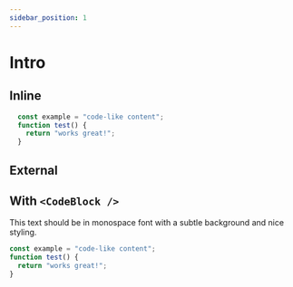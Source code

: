 ```yaml
---
sidebar_position: 1
---
```


# Intro


## Inline

```js live
  const example = "code-like content";
  function test() {
    return "works great!";
  }
```

## External

<LiveDemo src="./external/snippets/threeJs/ReactEllipseCurve.jsx" />

## With `<CodeBlock />`

<CodeBlock>
  This text should be in monospace font
  with a subtle background and nice styling.

  ```js live
  const example = "code-like content";
  function test() {
    return "works great!";
  }
  ```
</CodeBlock>
